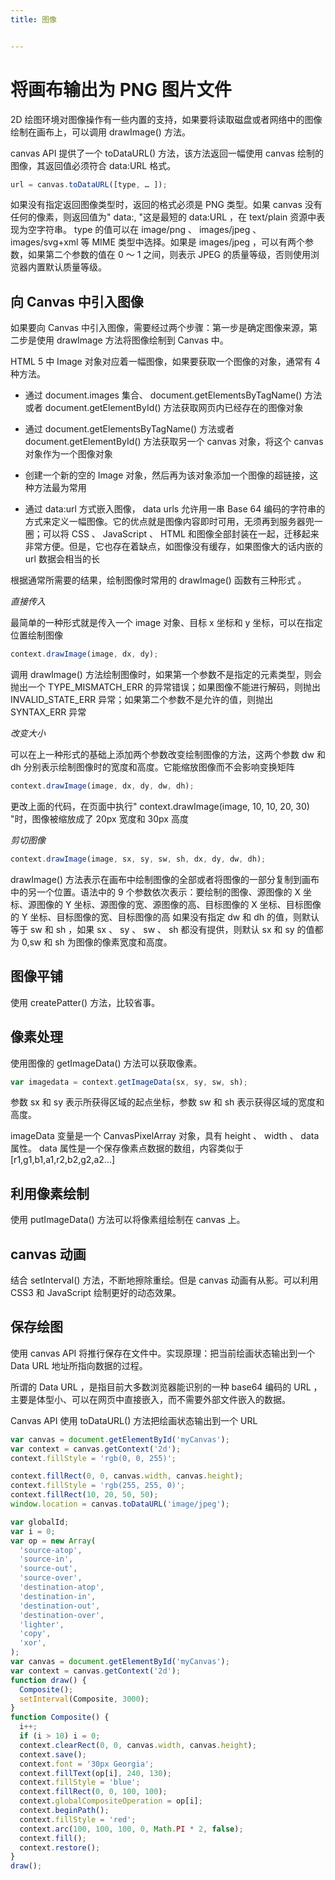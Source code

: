 ```yaml
---
title: 图像


---
```


# 将画布输出为 PNG 图片文件

2D 绘图环境对图像操作有一些内置的支持，如果要将读取磁盘或者网络中的图像绘制在画布上，可以调用 drawImage() 方法。

canvas API 提供了一个 toDataURL() 方法，该方法返回一幅使用 canvas 绘制的图像，其返回值必须符合 data:URL 格式。

```js
url = canvas.toDataURL([type, … ]);
```

如果没有指定返回图像类型时，返回的格式必须是 PNG 类型。如果 canvas 没有任何的像素，则返回值为" data:, "这是最短的 data:URL ，在 text/plain 资源中表现为空字符串。 type
的值可以在 image/png 、 images/jpeg 、 images/svg+xml 等 MIME 类型中选择。如果是 images/jpeg ，可以有两个参数，如果第二个参数的值在 0 ～ 1 之间，则表示
JPEG 的质量等级，否则使用浏览器内置默认质量等级。

## 向 Canvas 中引入图像

如果要向 Canvas 中引入图像，需要经过两个步骤：第一步是确定图像来源，第二步是使用 drawImage 方法将图像绘制到 Canvas 中。

HTML 5 中 Image 对象对应着一幅图像，如果要获取一个图像的对象，通常有 4 种方法。

- 通过 document.images 集合、 document.getElementsByTagName() 方法或者 document.getElementById() 方法获取网页内已经存在的图像对象
- 通过 document.getElementsByTagName() 方法或者 document.getElementById() 方法获取另一个 canvas 对象，将这个 canvas 对象作为一个图像对象

- 创建一个新的空的 Image 对象，然后再为该对象添加一个图像的超链接，这种方法最为常用
- 通过 data:url 方式嵌入图像， data urls 允许用一串 Base 64 编码的字符串的方式来定义一幅图像。它的优点就是图像内容即时可用，无须再到服务器兜一圈；可以将 CSS 、 JavaScript
  、 HTML 和图像全部封装在一起，迁移起来非常方便。但是，它也存在着缺点，如图像没有缓存，如果图像大的话内嵌的 url 数据会相当的长

根据通常所需要的结果，绘制图像时常用的 drawImage() 函数有三种形式 。

_直接传入_

最简单的一种形式就是传入一个 image 对象、目标 x 坐标和 y 坐标，可以在指定位置绘制图像

```js
context.drawImage(image, dx, dy);
```

调用 drawImage() 方法绘制图像时，如果第一个参数不是指定的元素类型，则会抛出一个 TYPE_MISMATCH_ERR 的异常错误；如果图像不能进行解码，则抛出 INVALID_STATE_ERR
异常；如果第二个参数不是允许的值，则抛出 SYNTAX_ERR 异常

_改变大小_

可以在上一种形式的基础上添加两个参数改变绘制图像的方法，这两个参数 dw 和 dh 分别表示绘制图像时的宽度和高度。它能缩放图像而不会影响变换矩阵

```js
context.drawImage(image, dx, dy, dw, dh);
```

更改上面的代码，在页面中执行" context.drawImage(image, 10, 10, 20, 30) "时，图像被缩放成了 20px 宽度和 30px 高度

_剪切图像_

```js
context.drawImage(image, sx, sy, sw, sh, dx, dy, dw, dh);
```

drawImage() 方法表示在画布中绘制图像的全部或者将图像的一部分复制到画布中的另一个位置。语法中的 9 个参数依次表示：要绘制的图像、源图像的 X 坐标、源图像的 Y 坐标、源图像的宽、源图像的高、目标图像的 X 坐标、目标图像的 Y 坐标、目标图像的宽、目标图像的高 如果没有指定 dw 和 dh 的值，则默认等于 sw 和 sh ，如果 sx 、 sy 、 sw 、 sh 都没有提供，则默认 sx 和 sy 的值都为 0,sw 和 sh 为图像的像素宽度和高度。

## 图像平铺

使用 createPatter() 方法，比较省事。

## 像素处理

使用图像的 getImageData() 方法可以获取像素。

```js
var imagedata = context.getImageData(sx, sy, sw, sh);
```

参数 sx 和 sy 表示所获得区域的起点坐标，参数 sw 和 sh 表示获得区域的宽度和高度。

imageData 变量是一个 CanvasPixelArray 对象，具有 height 、 width 、 data 属性。 data 属性是一个保存像素点数据的数组，内容类似于 [r1,g1,b1,a1,r2,b2,g2,a2...]

## 利用像素绘制

使用 putImageData() 方法可以将像素组绘制在 canvas 上。

## canvas 动画

结合 setInterval() 方法，不断地擦除重绘。但是 canvas 动画有从影。可以利用 CSS3 和 JavaScript 绘制更好的动态效果。

## 保存绘图

使用 canvas API 将推行保存在文件中。实现原理：把当前绘画状态输出到一个 Data URL 地址所指向数据的过程。

所谓的 Data URL ，是指目前大多数浏览器能识别的一种 base64 编码的 URL ，主要是体型小、可以在网页中直接嵌入，而不需要外部文件嵌入的数据。

Canvas API 使用 toDataURL() 方法把绘画状态输出到一个 URL

```js
var canvas = document.getElementById('myCanvas');
var context = canvas.getContext('2d');
context.fillStyle = 'rgb(0, 0, 255)';

context.fillRect(0, 0, canvas.width, canvas.height);
context.fillStyle = 'rgb(255, 255, 0)';
context.fillRect(10, 20, 50, 50);
window.location = canvas.toDataURL('image/jpeg');
```

```js
var globalId;
var i = 0;
var op = new Array(
  'source-atop',
  'source-in',
  'source-out',
  'source-over',
  'destination-atop',
  'destination-in',
  'destination-out',
  'destination-over',
  'lighter',
  'copy',
  'xor',
);
var canvas = document.getElementById('myCanvas');
var context = canvas.getContext('2d');
function draw() {
  Composite();
  setInterval(Composite, 3000);
}
function Composite() {
  i++;
  if (i > 10) i = 0;
  context.clearRect(0, 0, canvas.width, canvas.height);
  context.save();
  context.font = '30px Georgia';
  context.fillText(op[i], 240, 130);
  context.fillStyle = 'blue';
  context.fillRect(0, 0, 100, 100);
  context.globalCompositeOperation = op[i];
  context.beginPath();
  context.fillStyle = 'red';
  context.arc(100, 100, 100, 0, Math.PI * 2, false);
  context.fill();
  context.restore();
}
draw();
```

            